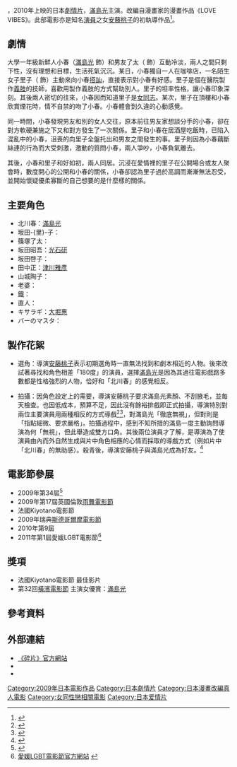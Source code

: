 {{noteTA
|G1=Movie
|G2=Show
}}
{{Infobox Film
| color              = #5686BF;color:#FFFFFF
| name               = 碎片
| original_name      = {{lang|ja|カケラ}}
| image              = Kakera.jpg
| director           = [[安藤桃子|安藤桃子]]
| 原作               = 《LOVE VIBES》<br>{{link-ja|櫻澤惠理香|桜沢エリカ}}漫畫作品
| executive_producer =
| producer           = 桃山さくら<br/>渡邉啓子 
| writer             = 安藤桃子
| narrator           = 
| starring           = [[滿島光|滿島光]]
| music              = {{link-ja|井葉吉伸|[[ジェームス・イハ|ジェームス・イハ]]}}
| cinematography     = [[石井浩一|石井浩一]]
| editing            = 增永純一
| studio             = ゼロ・ピクチュアズ
| distributor        = ピクチャーズデプト 
| released           = {{JPN}}2010年4月3日
| runtime            = 107分鐘
| country            = [[日本|日本]]
| language           = [[日語|日語]]
| budget             = 
| gross              = 
}}
{{日本作品|碎片|カケラ|A Piece of Our Life}}，2010年上映的日本[[劇情片|劇情片]]，[[滿島光|滿島光]]主演。改編自漫畫家{{link-ja|櫻澤惠理香|桜沢エリカ}}的漫畫作品《LOVE VIBES》。此部電影亦是知名[[演員|演員]]{{link-ja|奧田瑛二|奧田瑛二}}之女[[安藤桃子|安藤桃子]]的初執導作品<ref>{{Cite web |url=http://ent.hunantv.com/d/x/20091010/448569.html |title=奥田瑛二长女出道 初导演作《碎片》明年上映 |accessdate=2014-08-07 |archive-date=2014-08-08 |archive-url=https://web.archive.org/web/20140808053144/http://ent.hunantv.com/d/x/20091010/448569.html |dead-url=no }}</ref>。

== 劇情 ==
大學一年級新鮮人小春（[[滿島光|滿島光]] 飾）和男友了太（{{link-ja|永岡佑|永岡佑}} 飾）互動冷淡，兩人之間只剩下性，沒有理想和目標，生活死氣沉沉。某日，小春獨自一人在咖啡店，一名陌生女子里子（{{link-ja|中村映里子|中村映里子}} 飾）主動來向小春[[搭訕|搭訕]]，直接表示對小春有好感。里子是個在醫院製作[[義肢|義肢]]的技師，喜歡用製作義肢的方式幫助別人。里子的坦率性格，讓小春印象深刻。其後兩人密切的往來，小春因而知道里子是[[女同志|女同志]]。某次，里子在頂樓和小春欣賞煙花時，情不自禁的吻了小春。小春體會到久違的心動感覺。

同一時間，小春發現男友和別的女人交往，原本前往男友家想談分手的小春，卻在對方軟硬兼施之下又和對方發生了一次關係。里子和小春在居酒屋吃飯時，已陷入混亂中的小春，沮喪的向里子全盤托出和男友之間發生的事。里子則因為小春藕斷絲連的行為而大受刺激，激動的質問小春，兩人爭吵，小春負氣離去。

其後，小春和里子和好如初，兩人同居。沉浸在愛情裡的里子在公開場合或友人聚會時，數度開心的公開和小春的關係，小春卻認為里子過於高調而漸漸無法忍受，並開始懷疑優柔寡斷的自己想要的是什麼樣的關係。

== 主要角色 ==
*北川春：[[滿島光|滿島光]]
*坂田-{里}-子：{{link-ja|中村映里子|中村映里子}}
*篠塚了太：{{link-ja|永岡佑|永岡佑}}
*坂田昭吾：[[光石研|光石研]]
*坂田啓子：{{link-ja|根岸季衣|根岸季衣}}
*田中正：[[津川雅彥|津川雅彥]]
*山城陶子：{{link-ja|片瀨梨乃|かたせ梨乃}}
*老婆：{{link-ja|志茂田景樹|志茂田景樹}}
*鐵：{{link-ja|森岡龍|森岡龍}}
*直人：{{link-ja|春謠漁介|春謡漁介}}
*キサラギ：[[大堀惠|大堀惠]]
*バーのマスタ：{{link-ja|尚玄|尚玄}}

== 製作花絮 ==
*選角：導演[[安藤桃子|安藤桃子]]表示初期選角時一直無法找到和劇本相近的人物。後來改試著尋找和角色相差「180度」的演員，選擇[[滿島光|滿島光]]是因為其過往電影戲路多數都是性格強烈的人物，恰好和「北川春」的感覺相反。

*拍攝：因角色設定上的需要，導演安藤桃子要求滿島光素顏、不刮腋毛，並每天檢查。也因低成本，預算不足，因此沒有餘裕排戲即正式拍攝，導演特別對兩位主要演員用兩種相反的方式導戲<ref>{{Cite web |url=http://mini-theater.com/2010/04/08/3759/ |title=導演與演員劇組專訪 |accessdate=2014-08-07 |archive-date=2014-08-08 |archive-url=https://web.archive.org/web/20140808054410/http://mini-theater.com/2010/04/08/3759/ |dead-url=no }}</ref><ref>{{Cite web |url=http://www.cinematoday.jp/page/N0023509 |title=満島ひかり、奥田瑛二の娘・安藤モモ子から「毎日、ワキ毛をチェックされていた」と爆笑告白！ |accessdate=2014-08-07 |archive-date=2014-08-11 |archive-url=https://web.archive.org/web/20140811065837/http://www.cinematoday.jp/page/N0023509 |dead-url=no }}</ref>，對滿島光「徹底無視」，但對{{link-ja|中村映里子|中村映里子}}則是「指點細微、要求嚴格」。拍攝過程中，感到不知所措的滿島一度主動詢問導演為何「無視」，但此舉造成雙方口角。其後兩位演員才了解，是導演為了使演員由內而外自然生成與片中角色相應的心情而採取的導戲方式（例如片中「北川春」的無助感）。殺青後，導演安藤桃子與滿島光成為好友。<ref>{{Cite web |url=http://eiga.com/news/20100403/5/ |title=安藤モモ子監督、意図的に満島ひかりを徹底無視 |accessdate=2014-08-07 |archive-date=2014-10-20 |archive-url=https://web.archive.org/web/20141020012335/http://eiga.com/news/20100403/5/ |dead-url=no }}</ref>

== 電影節參展 ==
*2009年第34屆{{link-ja|湯布院電影節|湯布院映画祭}}<ref>{{Cite web |url=http://www.d-b.ne.jp/yufuin-c/pastycf/past34.htm |title=湯布院電影節官方網站 |accessdate=2014-08-07 |archive-date=2015-09-23 |archive-url=https://web.archive.org/web/20150923212220/http://www.d-b.ne.jp/yufuin-c/pastycf/past34.htm |dead-url=no }}</ref>
*2009年第17屆英國倫敦[[雨舞電影節|雨舞電影節]]
*法國Kiyotano電影節 　
*2009年瑞典[[斯德哥爾摩電影節|斯德哥爾摩電影節]]
*2010年第9屆{{link-ja|濱松電影節|はままつ映画祭}}
*2011年第1屆愛媛LGBT電影節<ref>[http://rainbowpride-ehime.org/Site/kakera.html 愛媛LGBT電影節官方網站] {{webarchive|url=https://web.archive.org/web/20121125083247/http://rainbowpride-ehime.org/Site/kakera.html |date=2012-11-25 }}</ref>

== 獎項 ==
*法國Kiyotano電影節 最佳影片　　
*第32回[[橫濱電影節|橫濱電影節]] 主演女優賞：[[滿島光|滿島光]]

== 參考資料 ==
{{reflist}}

== 外部連結 ==
* [https://web.archive.org/web/20151220234415/http://momoko-ando.com/kakera/index01.html 《碎片》官方網站]
* {{imdb title|id=1512184|title=碎片}}
* {{rotten-tomatoes|id=kakera_a_piece_of_our_lives|title=碎片}}

{{DEFAULTSORT:kakera}}
[[Category:2009年日本電影作品|Category:2009年日本電影作品]]
[[Category:日本劇情片|Category:日本劇情片]]
[[Category:日本漫畫改編真人電影|Category:日本漫畫改編真人電影]]
[[Category:女同性戀相關電影|Category:女同性戀相關電影]]
[[Category:日本爱情片|Category:日本爱情片]]